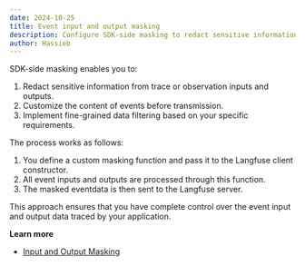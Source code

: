 ```yaml
---
date: 2024-10-25
title: Event input and output masking
description: Configure SDK-side masking to redact sensitive information from inputs and outputs sent to the Langfuse server.
author: Hassieb
---
```



<ChangelogHeader />

SDK-side masking enables you to:

1. Redact sensitive information from trace or observation inputs and outputs.
2. Customize the content of events before transmission.
3. Implement fine-grained data filtering based on your specific requirements.

The process works as follows:

1. You define a custom masking function and pass it to the Langfuse client constructor.
2. All event inputs and outputs are processed through this function.
3. The masked eventdata is then sent to the Langfuse server.

This approach ensures that you have complete control over the event input and output data traced by your application.

**Learn more**

- [Input and Output Masking](/docs/tracing-features/masking)
